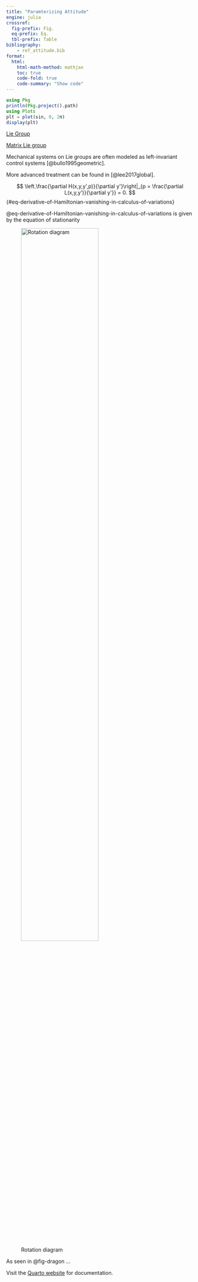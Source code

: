 ```yaml
---
title: "Paramterizing Attitude"
engine: julia
crossref:
  fig-prefix: Fig.
  eq-prefix: Eq.
  tbl-prefix: Table
bibliography:
    - ref_attitude.bib
format:
  html:
    html-math-method: mathjax
    toc: true
    code-fold: true
    code-summary: "Show code"
---
```

```julia
using Pkg
println(Pkg.project().path)
using Plots
plt = plot(sin, 0, 2π)
display(plt)
```

[Lie Group](matrix_lie_group.qmd)

[Matrix Lie group](matrix_lie_group.qmd#representation)

Mechanical systems on Lie groups are often modeled as left-invariant control systems [@bullo1995geometric].

More advanced treatment can be found in [@lee2017global].


$$
 \left.\frac{\partial H(x,y,y',p)}{\partial y'}\right|_{p = \frac{\partial L(x,y,y')}{\partial y'}} = 0.
$${#eq-derivative-of-Hamiltonian-vanishing-in-calculus-of-variations}

@eq-derivative-of-Hamiltonian-vanishing-in-calculus-of-variations is given by the equation of stationarity


![Rotation diagram](figures/dragon.png){#fig-dragon width=70%}

As seen in @fig-dragon ...



Visit the [Quarto website](https://quarto.org) for documentation.
